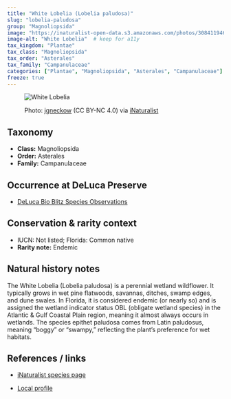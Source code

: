 ```yaml
---
title: "White Lobelia (Lobelia paludosa)"
slug: "lobelia-paludosa"
group: "Magnoliopsida"
image: "https://inaturalist-open-data.s3.amazonaws.com/photos/308411946/large.jpg"        # keep for thumbnails
image-alt: "White Lobelia"  # keep for a11y
tax_kingdom: "Plantae"
tax_class: "Magnoliopsida"
tax_order: "Asterales"
tax_family: "Campanulaceae"
categories: ["Plantae", "Magnoliopsida", "Asterales", "Campanulaceae"]   # these drive the chips + filtering
freeze: true
---
```


<figure class="species-figure">

<img src="https://inaturalist-open-data.s3.amazonaws.com/photos/308411946/large.jpg" alt="White Lobelia" class="species-photo"/>

<figcaption class="photo-credit">

Photo: <a href="https://www.inaturalist.org/people/jgneckow">jgneckow</a> (CC BY-NC 4.0) via <a href="https://www.inaturalist.org/observations/177334302">iNaturalist</a>

</figcaption>

</figure>

## Taxonomy

-   **Class:** Magnoliopsida
-   **Order:** Asterales
-   **Family:** Campanulaceae

## Occurrence at DeLuca Preserve

-   [DeLuca Bio Blitz Species Observations](https://www.inaturalist.org/observations?project_id=191727&taxon_id=224068&place_id=any&verifiable=any)

## Conservation & rarity context

-   IUCN: Not listed; Florida: Common native
-   **Rarity note:** Endemic

## Natural history notes

The White Lobelia (Lobelia paludosa) is a perennial wetland wildflower. It typically grows in wet pine flatwoods, savannas, ditches, swamp edges, and dune swales. In Florida, it is considered endemic (or nearly so) and is assigned the wetland indicator status OBL (obligate wetland species) in the Atlantic & Gulf Coastal Plain region, meaning it almost always occurs in wetlands. The species epithet paludosa comes from Latin paludosus, meaning “boggy” or “swampy,” reflecting the plant’s preference for wet habitats.

## References / links

-   [iNaturalist species page](https://www.inaturalist.org/taxa/224068-Lobelia-paludosa)

-   [Local profile](https://fsus.ncbg.unc.edu/main.php?pg=show-taxon.php&plantname=Lobelia+paludosa)
